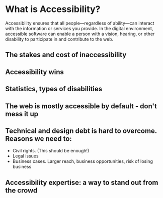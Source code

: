 # What is Accessibility?

Accessibility ensures that all people—regardless of ability—can interact with the information or services you provide. In the digital environment, accessible software can enable a person with a vision, hearing, or other disability to participate in and contribute to the web.

## The stakes and cost of inaccessibility

## Accessibility wins

## Statistics, types of disabilities

## The web is mostly accessible by default - don't mess it up

## Technical and design debt is hard to overcome. Reasons we need to:
- Civil rights. (This should be enough!)
- Legal issues
- Business cases. Larger reach, business opportunities, risk of losing business

## Accessibility expertise: a way to stand out from the crowd
